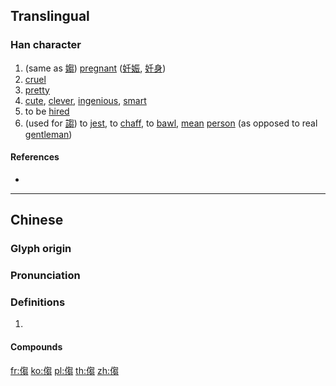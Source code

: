 {{character info/new}}
==Translingual==

===Han character===
{{Han char|rn=9|rad=人|as=10|sn=12|four=|canj=OPUU|ids=⿰亻芻}}

# (same as [[媰]]) [[pregnant]] ([[妊娠]], [[妊身]])
# [[cruel]]
# [[pretty]]
# [[cute]], [[clever]], [[ingenious]], [[smart]]
# to be [[hire]]d
# (used for [[謅]]) to [[jest]], to [[chaff]], to [[bawl]], [[mean]] [[person]] (as opposed to real [[gentleman]])

====References====
* {{Han ref|kx=0112.100|hdz=10204.060|uh=3473|ud=13427}}

----

==Chinese==
{{zh-forms|s=㑇}}

===Glyph origin===
{{Han etym}}

===Pronunciation===
{{zh-pron
|m=zhòu
|c=zaau3
|mc=y
|oc=y
|cat=
}}

===Definitions===
{{zh-hanzi}}

# {{rfdef|zh}}

====Compounds====
{{zh-der|㑳憋憋|㑳擾|文㑳㑳}}

[[fr:㑳]]
[[ko:㑳]]
[[pl:㑳]]
[[th:㑳]]
[[zh:㑳]]